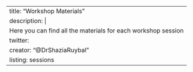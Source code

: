 ---
title: "Workshop Materials"
description: |
  Here you can find all the materials for each workshop session
twitter:
  creator: "@DrShaziaRuybal"
listing: sessions
---